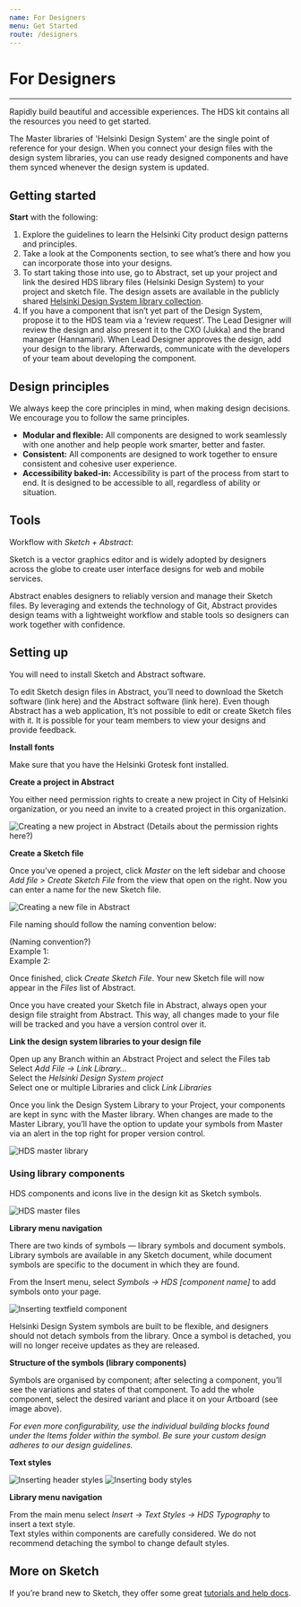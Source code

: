 ```yaml
---
name: For Designers
menu: Get Started
route: /designers
---
```


# For Designers

---

Rapidly build beautiful and accessible experiences. The HDS kit contains all the resources you need to get started.

The Master libraries of 'Helsinki Design System' are the single point of reference for your design. When you connect your design files with the design system libraries, you can use ready designed components and have them synced whenever the design system is updated.

## Getting started

**Start** with the following:

1. Explore the guidelines to learn the Helsinki City product design patterns and principles.
2. Take a look at the Components section, to see what’s there and how you can incorporate those into your designs.
3. To start taking those into use, go to Abstract, set up your project and link the desired HDS library files (Helsinki Design System) to your project and sketch file. The design assets are available in the publicly shared [Helsinki Design System library collection](https://share.goabstract.com/bc16e8b2-b95f-4fac-b36b-f51097695cc7).
4. If you have a component that isn’t yet part of the Design System, propose it to the HDS team via a ‘review request’. The Lead Designer will review the design and also present it to the CXO (Jukka) and the brand manager (Hannamari). When Lead Designer approves the design, add your design to the library. Afterwards, communicate with the developers of your team about developing the component.

## Design principles

We always keep the core principles in mind, when making design decisions. We encourage you to follow the same principles.

- **Modular and flexible:** All components are designed to work seamlessly with one another and help people work smarter, better and faster.
- **Consistent:** All components are designed to work together to ensure consistent and cohesive user experience.
- **Accessibility baked-in:** Accessibility is part of the process from start to end. It is designed to be accessible to all, regardless of ability or situation.

## Tools

Workflow with _Sketch + Abstract_:

Sketch is a vector graphics editor and is widely adopted by designers across the globe to create user interface designs for web and mobile services.

Abstract enables designers to reliably version and manage their Sketch files. By leveraging and extends the technology of Git, Abstract provides design teams with a lightweight workflow and stable tools so designers can work together with confidence.

## Setting up

You will need to install Sketch and Abstract software.

To edit Sketch design files in Abstract, you’ll need to download the Sketch software (link here) and the Abstract software (link here). Even though Abstract has a web application, It’s not possible to edit or create Sketch files with it. It is possible for your team members to view your designs and provide feedback.

**Install fonts**

Make sure that you have the Helsinki Grotesk font installed.

**Create a project in Abstract**

You either need permission rights to create a new project in City of Helsinki organization, or you need an invite to a created project in this organization.

![Creating a new project in Abstract](../../static/abstract-create-new-project.png "Creating a new project in Abstract")
(Details about the permission rights here?)

**Create a Sketch file**

Once you’ve opened a project, click _Master_ on the left sidebar and choose _Add file > Create Sketch File_ from the view that open on the right. Now you can enter a name for the new Sketch file.

![Creating a new file in Abstract](../../static/abstract-create-new-file.png "Creating a new file in Abstract")

File naming should follow the naming convention below:

(Naming convention?)  
Example 1:  
Example 2:

Once finished, click _Create Sketch File_. Your new Sketch file will now appear in the _Files_ list of Abstract.

Once you have created your Sketch file in Abstract, always open your design file straight from Abstract. This way, all changes made to your file will be tracked and you have a version control over it.

**Link the design system libraries to your design file**

Open up any Branch within an Abstract Project and select the Files tab  
Select _Add File -> Link Library…_  
Select the _Helsinki Design System project_  
Select one or multiple Libraries and click _Link Libraries_

Once you link the Design System Library to your Project, your components are kept in sync with the Master library. When changes are made to the Master Library, you’ll have the option to update your symbols from Master via an alert in the top right for proper version control.

![HDS master library](../../static/hds-master.png "HDS master library")

### Using library components

HDS components and icons live in the design kit as Sketch symbols.

![HDS master files](../../static/hds-master-files.png "HDS master files")

**Library menu navigation**

There are two kinds of symbols — library symbols and document symbols. Library symbols are available in any Sketch document, while document symbols are specific to the document in which they are found.

From the Insert menu, select _Symbols → HDS [component name]_ to add symbols onto your page.

![Inserting textfield component](../../static/component-textfield-insert.png "Inserting textfield component")

Helsinki Design System symbols are built to be flexible, and designers should not detach symbols from the library. Once a symbol is detached, you will no longer receive updates as they are released.

**Structure of the symbols (library components)**

Symbols are organised by component; after selecting a component, you’ll see the variations and states of that component.
To add the whole component, select the desired variant and place it on your Artboard (see image above).

_For even more configurability, use the individual building blocks found under the Items folder within the symbol. Be sure your custom design adheres to our design guidelines._

**Text styles**

![Inserting header styles](../../static/typography-header-insert.png "Inserting header styles")
![Inserting body styles](../../static/typography-body-insert.png "Inserting body styles")

**Library menu navigation**

From the main menu select _Insert → Text Styles → HDS Typography_ to insert a text style.  
Text styles within components are carefully considered. We do not recommend detaching the symbol to change default styles.

## More on Sketch

If you’re brand new to Sketch, they offer some great [tutorials and help docs](https://www.sketchapp.com/docs/).
